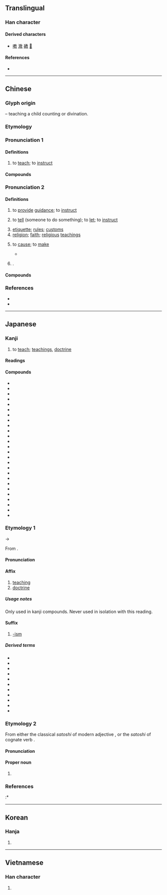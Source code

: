 {{also|敎}}
{{character info}}
==Translingual==
{{stroke order|strokes=11}}

===Han character===
{{Han char|rn=66|rad=攴|as=07|sn=11|four=48440|canj=JDOK|ids=⿰孝攵}}

====Derived characters====
* [[嘋]] [[漖]] [[䃝]] [[𨬊]]

====References====
* {{Han ref|kx=0472.051|dkj=13213|dj=0823.010|hdz=21459.090|uh=6559|ud=25945|bh=B1D0|bd=45520}}

----

==Chinese==
{{zh-forms|t2=敎|alt=斅/𢽾,𧧿,𤕝,𡥉,𡥈}}

===Glyph origin===
{{Han etym}}
{{Han compound|爻|子|攴|alt3=攵|t1=divination|t2=child|t3=teaching cane|c1=p|c2=s|c3=s|ls=psc}} – teaching a child counting or divination.

===Etymology===
{{rfe|zh}}

===Pronunciation 1===
{{zh-pron
|m=jiāo
|m-s=jiao1
|dg=җё1
|c=gaau3,gaau1
|c_note=gaau1 - rare
|c-t=gau1
|g=gau4
|h=pfs=kâu;gd=gau1
|j=jiau1
|mb=háu/ga̿u
|mb_note=háu - vernacular; ga̿u - literary
|md=gá/gáu
|md_note=gá - vernacular; gáu - literary
|mn=ml,jj,tw:kà/ml,jj,tw:kàu
|mn_note=kà - vernacular; kàu - literary
|mn-t=ga3
|w=2kau
|x=gau4/jiau4
|x_note=gau4 - vernacular; jiau4 - literary
|mc=1
|oc=1,1
|ma=y
|cat=v
}}

====Definitions====
{{zh-hanzi}}

# to [[teach]]; to [[instruct]]
#: {{zh-x|我 來 教{jiāo} 你。|Let me '''teach''' you.}}

====Compounds====
{{zh-der|fold=1|帶教|教書匠|教一識百|白教|教書|罷教|教冊:kà-chheh;Min Nan}}

===Pronunciation 2===
{{zh-pron
|m=jiào
|m-s=jiao4
|dg=җё3
|c=gaau3
|c-t=gau1
|g=gau4
|h=pfs=kau;gd=gau4
|j=jiau3
|mb=ga̿u
|md=gáu
|mn=ml,jj,tw:kà/ml,jj,tw:kàu
|mn_note=kà - vernacular (“to tell someone to do something”); kàu - literary
|mn-t=ga3/gao3
|mn-t_note=ga3 - vernacular; gao3 - literary
|w=2jiau
|x=jiau4
|mc=2
|oc=2,2
|ma=y
|cat=v,n,pn
}}

====Definitions====
{{zh-hanzi}}

# to [[provide]] [[guidance]]; to [[instruct]]
# {{lb|zh|obsolete|or|Min Nan}} to [[tell]] (someone to do something); to [[let]]; to [[instruct]]
# [[etiquette]]; [[rules]]; [[customs]]
# [[religion]]; [[faith]]; [[religious]] [[teachings]]
#: {{zh-x|你 信 什麼 教？|What is your '''religion'''?}}
# to [[cause]]; to [[make]]
#: {{zh-syn|叫}}
#: {{zh-x|教 人 哭笑不得|}}
#* {{zh-x|啊！微風 吹 動 了 我 的 頭髮，教 我 如何 不 想 她？||ref='''1920''', {{w|Liu Bannong}}, {{lang|zh|教我如何不想她}}}}
# {{surname|zh}}.

====Compounds====
{{zh-der|不教而殺|全真教|反教|副教授|宗教改革|國教|中等教育|性教育|天才教育|圓教|不吝賜教|五教|北方佛教|外教|公教人員|受教|不言之教|世教|候教|佛教|儘教|四教|公民教育|伊斯蘭教|一音教|一神教|佛教音樂|上帝教|三娘教子|感化教育|不吝指教|傳教士|基督教|媽媽教室|保教|八卦教|吳宮教陣|只教|內教|判教|三時教|幫教|在教|平民教育|奉令承教|三教論衡|愛的教育|分流教學|三教九流|回教世界|單一神教|實物教學|品格教育|大學教育|助教|天理教|失教兒童|幼兒教育|律動教學|因材施教|大專教育|名教|就教|弼教|強迫教育|宣教|回教聖戰|傳教|幼稚教育|客座教授|師範教育|希臘教會|出教|工藝教育|太公家教|執教|和丸教子|屢教不改|家庭教育|少調失教|家教|宗教自由|宗教學|主教|九流三教|宮教|宗教音樂|宗教戰爭|宗教|大主教|三階教|學校教育|學前教育|孔教|幼教|便教|多神教|女子教育|基礎教育|垂教|叨教|天主教|大同教|婆羅門教|希臘正教|布教|初等教育|基本教練|大乘佛教|分教|印度教|寓教於樂|勞動教養|在職教育|國民教育|回教|單式教學|建教合作|喇嘛教|回教徒|天方教|可教性|原始佛教|吃教|十二分教|勞工教育|健康教育|三教|多語教育|不教而誅|教程|有教無類|掌教|民眾教育|教育工學|教頭|教猱升木|教育哲學|教授學|教案|教戰守策|殖民教育|教務長|桃李之教|教學節目|教席|教育學|教育費|法教|教育商數|教誨|教育愛|教具|校外教學|教育小說|教育召集|教會|教學法|教育行政|教宗|教育輔導|教令|教派|白蓮教|教學目標|視聽教育|教員|淑教流徽|教習|教育視導|拜教|教義|教育程度|拜火教|教場|教唆犯|教官|教友|教坊司|打罵教育|教科書|教門|教皇|教鞭|教師|教育家|教讀|教士|活教材|教育|矩教|教育媒體|教規|教師節|教育宗旨|明恥教戰|教育學程|教督|成人教育|教育計畫|教練|景教|禮教|教學電視|教澤|教坊|教主|生聚教訓|空中教學|移樽就教|殺彘教子|教育部|教首|新教|教導|教徒|禮教吃人|普及教育|敷教|神道設教|社會教育|社教|教練團|直教|教學相長|樞機主教|教條主義|教學計劃|敷教明倫|教唆罪|熊丸之教|教坊記|漸教|教育局|白衣教練|教養|特教|摩尼教|扑作教刑|異教|教職員|拜物教|生活教育|有分教|政教合一|施教|理教|教育經費|教辭|玄教|教養院|特殊教育|教務|教澤永懷|火教|波斯教|猶太教|教堂|承教|政教|教孝月|教益|教條|教育制度|教無常師|教室|拉丁教會|教學醫院|教師會館|教會學校|相夫教子|教安|清真教|教唆|教父哲學|明刑弼教|教練機|教化|教練車|教育史|沒調教|摩門教|教務主任|教子有方|求教|教師甄試|正教|教授|權威管教|教材|普通教育|教學|東正教|明教|教誨師|教訓|教育會|教育團體|教父|教法|教正|教本|教師證書|殉教|教外別傳|教廷|祆教|推廣教育|指教|教諭|母教|文教|清教徒|親子教養|軍事教育|耶穌教|道德教育|義務教育|總教練|職業教育|道教|領教|錫克教|西藏佛教|賜教|英國國教|通才教育|邦教|終身教育|紅衣主教|羅馬公教|莫教|羅祖教|說教|聲教|黃教|親職教育|陰教|花教|電腦教學|諄諄教導|高等教育|高教|諄諄教誨|騎士教育|遺教經|養成教育|補償教育|釋教|風教|複式教學|補救教學|耒耨之教|網路教學|羅馬教會|羅馬正教|電教|詩教|補習教育|路德教派|薩滿教|遠距教學|老教頭|通識教育|長老教會|職前教育|終生教育|邪教|言教|遺教|部派佛教|聖教序|身教|舊教|紅教|羅教|調教|終教|討教|見教|立教|請教|言傳身教|軍公教|補助教育|胎教|高臺教|勞教|教權主義|撒但教|巫教|養不教，父之過|誓反教|興都教|神道教|放教}}

===References===
* {{R:yue:Hanzi}}
* {{thcwd|7342}}

{{zh-cat|Beginning}}

----

==Japanese==

===Kanji===
{{ja-kanji|grade=2|rs=攴07}}

# to [[teach]]; [[teaching]]s, [[doctrine]]

====Readings====
{{ja-readings
|goon=きょう<けう
|kanon=こう<かう
|kun=おし-え<をし-へ, おし-える<をし-へる, おそ-わる<をそ-はる
|nanori=さとし, のり, ひさ
}}

====Compounds====
{{der-top|Compounds}}
* {{ja-r|教%育|きょう%いく|[[education]]}}
* {{ja-r|教%室|きょう%しつ|[[classroom]]}}
* {{ja-r|教%員|きょう%いん}}
* {{ja-r|教%化|きょう%か}}
* {{ja-r|教%科|きょう%か}}
* {{ja-r|教%会|きょう%かい}}
* {{ja-r|教%戒|きょう%かい}}
* {{ja-r|教%誨|きょう%かい}}
* {{ja-r|教%学|きょう%がく}}
* {{ja-r|教%材|きょう%ざい|[[teaching]] [[materials]]}}
* {{ja-r|教%義|きょう%ぎ}}
* {{ja-r|教%師|きょう%し}}
* {{ja-r|教%授|きょう%じゅ}}
* {{ja-r|教%習|きょう%しゅう}}
* {{ja-r|教%習%所|きょう%しゅう%じょ}}
* {{ja-r|教%訓|きょう%くん}}
* {{ja-r|教%条|きょう%じょう}}
* {{ja-r|教%法|きょう%ほう|[[teaching]] [[method]]}}
* {{ja-r|宗%教|しゅ%きょう|[[religion]]}}
* {{ja-r|教%条 主%義|きょう%じょう しゅ%ぎ}}
* {{ja-r|教%諭|きょう%ゆ}}
* {{ja-r|教%養|きょう%よう}}
* {{ja-r|回%教|かい%きょう}}
* {{ja-r|儒%教|じゅ%きょう}}
* {{ja-r|調%教|ちょう%きょう}}
* {{ja-r|教%祖|きょう%そ}}
{{der-bottom}}

===Etymology 1===
{{ja-kanjitab|yomi=o|きょう}}
{{IPAchar|/keu/}} → {{IPAchar|/kjoː/}}

From {{der|ja|ltc|-|sort=きょう}} {{ltc-l|教|gloss=to teach, to instruct}}.

====Pronunciation====
{{ja-pron|yomi=goon|きょう}}

====Affix====
{{ja-pos|affix|きょう|hhira=けう}}

# [[teaching]]
# [[doctrine]]

=====Usage notes=====
Only used in kanji compounds. Never used in isolation with this reading.

====Suffix====
{{ja-pos|suffix|きょう|hhira=けう}}

# [[-ism]] {{gloss|religion}}

=====Derived terms=====
{{der-top}}
* {{ja-r|キリスト教|^キリスト-きょう|[[Christianity]]}}
* {{ja-r|旧%教|^きゅう%きょう|[[Catholicism]]}}
* {{ja-r|新%教|^しん%きょう|[[Protestantism]]}}
* {{ja-r|イスラム教|^イスラム-きょう|[[Islam]]}}
* {{ja-r|ユダヤ教|^ユダヤ-きょう|[[Judaism]]}}
* {{ja-r|ヒンドゥー教|^ヒンドゥー-きょう|[[Hinduism]]}}
* {{ja-r|シク教|^シク-きょう|[[Sikhism]]}}
* {{ja-r|道%教|^どう%きょう|[[Taoism]]}}
* {{ja-r|仏%教|^ぶっ%きょう|[[Buddhism]]}}
* {{ja-r|一%神%教|いっ%しん%きょう|[[monotheism]]}}
* {{ja-r|多%神%教|た%しん%きょう|[[polytheism]]}}
{{der-bottom}}

===Etymology 2===
{{ja-kanjitab|yomi=k|さとし}}
From either the classical {{m|ja|終止形|tr=shūshikei||terminal form}} ''satoshi'' of modern adjective {{m|ja|聡い|tr=satoi||clever, sharp-witted}}, or the {{m|ja|連用形|tr=ren'yōkei||continuative or stem form}} ''satoshi'' of cognate verb {{m|ja|諭す|tr=satosu||to admonish, persuade, remonstrate → to redirect into a smarter direction}}.

====Pronunciation====
{{ja-pron|yomi=k|さとし}}

====Proper noun====
{{ja-pos|proper|さとし}}

# {{given name|ja|sort=さとし|male}}

===References===
<references/>
:* {{R:Kokugo Dai Jiten}}

----

==Korean==

===Hanja===
{{ko-hanja|가르치다|가르칠|교}}

# {{alt form|ko|敎||{{hanja form of|교|to [[teach]]; [[class]]}}}}

----

==Vietnamese==

===Han character===
{{vi-readings|rs=攴07
|hanviet=giao, giáo
|nom=dáo, giáo, ráu, tráo
}}

# {{han tu form of|giáo|of [[teaching]] or [[educating]]; [[religion]]}}